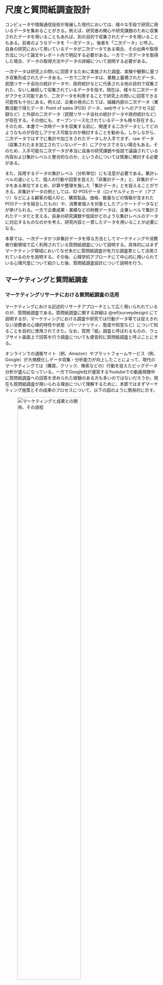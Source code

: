 # 尺度と質問紙調査設計{#survey}
コンピュータや情報通信技術が発展した現代においては、様々な手段で研究に用いるデータを集めることがきる。例えば、研究者の関心や研究課題のために収集されたデータを用いることもあれば、別の目的で収集されたデータを用いることもある。前者のようなデータを「一次データ」、後者を「二次データ」と呼ぶ。自身の研究において用いているデータが二次データである場合、その出典や取得方法について論文やレポート内で明記する必要がある。一方で一次データを取得した場合、データの取得方法やデータの詳細について説明する必要がある。

一次データは研究上の問いに回答するために実施された調査、実験や観察に基づき収集形成されたデータある。一方で二次データは、業務上蓄積されたデータ、民間リサーチ会社の統計データや、政府統計などに代表される他の目的で収集された、ないし継続して収集されているデータを指す。現在は、様々な二次データがアクセス可能であり、二次データを利用することで研究上の問いに回答できる可能性も十分にある。例えば、企業の視点にたてば、組織内部の二次データ（業務活動で得たデータ: Point of sales (POS) データ、webサイトへのアクセス記録など）と外部の二次データ（民間リサーチ会社の統計データや政府統計など）が存在する。その他にも、オープンソース化されているデータも様々存在する。そのため、本書で一次時データを収集する前に、関連する二次データとしてどのようなものが存在しアクセス可能なのか検討することを勧める。しかしながら、二次データではすでに集計や加工をされたデータしか入手できず、raw データ（収集されたまま加工されていないデータ）にアクセスできない場合もある。そのため、入手可能な二次データが本当に自身の研究課題や仮説で議論されている内容および集計レベルと整合的なのか、という点については慎重に検討する必要がある。

また、採用するデータの集計レベル（分析単位）にも注意が必要である。集計レベルの違いとして、個人の行動や回答を捉えた「非集計データ」と、非集計データをある単位でまとめ、計算や整理を施した「集計データ」とを捉えることができる。非集計データの例としては、ID-POSデータ（ロイヤルティカード（アプリ）などによる顧客の個人IDと、購買製品、価格、数量などの情報が含まれたPOSデータを結合したもの）や、消費者個人を対象としたアンケートデータなどが挙げられる。一方で企業成果・業績などの財務データは、企業レベルで集計されたデータだと言える。自身の研究課題や仮説がどのような集計レベルのデータに対応するものなのかを考え、研究内容と一貫したデータを用いることが必要になる。

本章では、一次データかつ非集計データを得る方法としてマーケティングや消費者行動領域で広く利用されている質問紙調査について説明する。具体的にはまずマーケティング領域においてなぜ未だに質問紙調査が有力な調査票として活用されているのかを説明する。その後、心理学的アプローチにて中心的に用いられている心理尺度について紹介した後、質問紙調査設計について説明を行う。

<!-- ここは省略？-> リサーチデザインの章に移動 -->
<!-- ## 記述的リサーチデザイン -->

<!-- コンピュータやソフトウェアが発展した現代においては、データを収集し、ある変数についての情報を要約、分析すること自体はさほど難しいことではない。しかしながら、実務的ないし学術的に意義のある研究を行うのは容易ではない。そのためには、研究課題について慎重に吟味しつつ、適切なリサーチデザインを決定する必要がある。リサーチデザインとは、研究プロジェクトを実行するための枠組みや計画案のことである（Malhotra, 2019）。経営学分野におけるリサーチデザインは、田村(2006) にて検討されている。ここでは、Malhotra (2019) を参照に記述的リサーチデザインを中心に説明する。 -->

<!-- Malhotra (2019)　は、マーケティング・リサーチのタイプとして、大きく分けて　(1) 探索的リサーチ、(2) 決定的 (conclusive) リサーチがあるとし、決定的リサーチの中にさらに (3) 記述的リサーチと (4) 因果リサーチがあるとした。探索的リサーチでは、その研究プロセスが非構造（または半構造）的かつ柔軟であり、一般的に定性的方法が用いられることが多い。研究者は、研究や実務に関するアイディアやインサイトの発見、仮説の構築、未開拓領域における研究課題の定義、等を目的にこのタイプの研究を採用することが多い。一方で決定的リサーチを採用する研究者は、特定の仮説を検証したり、変数同士の関係についての分析を目的とすることが多い。このアプローチでは、リサーチプロセスはより構造化され、定量的な分析手法が用いられることが多い。 -->

<!-- ![リサーチデザイン分類](Research design/types.png){width=70%} -->

<!-- 決定的リサーチの中でも、記述的リサーチは、特定の変数や複数の変数間の関係を明らかにすることで、実証的な問いに回答しようと試みる。記述的リサーチを用いた研究目的の例としては、(1) 関連するグループ（顧客や商圏）の特徴を説明する、 (2) 顧客全体のうち特定の行動を取る顧客の比率はどの程度なのか明らかにする (e.g. ヘビーユーザーの比率)、(3) 企業の操作するマーケティング変数と顧客の購買意図との関係を明らかにする、などが挙げられる。これらはあくまで例であるため、あえて抽象的な表現を用いているが、実際に記述的リサーチ課題を提示する際には、検証可能なレベルにまで焦点を絞ることが必要になる。そして、本書ではおもにこの記述的リサーチに焦点を合わせて、手法を紹介する。 -->

<!-- 一方で因果リサーチでは、相関関係と因果関係を区別し、先行要因が結果変数へ与える効果について因果関係を想定した形で分析することを指す。相関関係とは、2つの変数XとYの間に、比例や反比例といった共変関係があることを指す。一方で、要因Xを変化させることで要因Yが変化する時、Xを原因でYを結果とする因果関係がある（X$\rightarrow$Yと示す）という。つまり相関関係とは異なり、因果関係ではどちらが先行要因であるかという前後関係がはっきりしている。このような因果関係を明らかにする分析手法は一般的に因果推論と言われ、記述的リサーチよりも高度な調査設計・統計的手法が必要となる。本講義は、マーケティングにおける因果推論の応用は扱わないため、別資料を参照してほしい。 -->

<!-- リサーチデザインは、研究上の問いと整合的である必要がある。言い換えると、記述的リサーチにより自身の立てた問いにきちんと答えるためには、記述的リサーチで回答可能な問いを考えなければならない。例えば、「Eコマースにおける製品品質補償の提示は新規顧客の獲得につながるのか？」という問いは補償サービスと新規顧客によるEコマースサイトの選択率という2つの変数間の関係にまで論点を落とし込んだ問いとなっており調査・分析が可能である。しかしながら、学生のレポートでは、「Eコマースにおいて顧客獲得に重要な要素はなにか？」のような問いが散見される。このような（何か、なぜか、どのような等）広範な視座を持つ問いは探索的に検討すべきものであり、記述的リサーチによって検証可能な形に具体化がされていない。そのため、このような問いに整合的な回答を提示するためには、探索的リサーチデザインが必要になる。高度な研究では、混合メソッド（Mixed method）アプローチとして、探索的リサーチ（例、インタビューや理論的整理）を行ったあとに記述的リサーチ（例、質問紙調査）を実施するような方法も存在する。しかしながら、本書では単一のリサーチメソッドの採用に焦点を合わせ、記述的リサーチと整合的な問いを立てることを推奨する。 -->

<!-- 「何か、なぜか、どのような」を捉えた問いは研究者の素朴な疑問が表出しており、研究者の現実的・理論的情報のインプットが不足していることにより提示されることが多い。そのため、先行研究や実務的情報をインプットしたあとに、より具体的で重要性の高い問題を捉えることが、より意義のある検証可能な研究課題につながる。優れたリサーチデザインは、自身の立てた問いに対してどのように調査・分析を行えば整合的な回答を提示できるかを具体化したものであり、研究全体の以下の要素間の一貫性や整合性を保つことができる。 -->

<!-- - 着目する事象（実務的課題） -->
<!-- - 研究課題 -->
<!-- -  （理論と）仮説 -->
<!-- - 採用する具体的な変数 -->
<!-- - 調査・分析手法 -->

<!-- 基本的には、リサーチデザインそのものに優劣はなく、「ある方法を採用しているから別の方法よりも優れている」ということはない。ただし、方法そのものがアップデートされたり、ある手法が誤っていると研究によって明らかになることがある。そのような場合を除きどのようなリサーチデザインを採用しているから優れているないし劣っている研究であるということは言えない。そのため、リサーチデザインの決定においては、「自身の立てた問いにきちんと回答できるか」という問いとの整合性が重要になる。この点に注意をして研究課題とリサーチデザインの設計をセットで考えるようにクセづけてほしい。 -->


## マーケティングと質問紙調査{#psychscale}

### マーケティングリサーチにおける質問紙調査の活用
マーケティングにおける記述的リサーチアプローチとして広く用いられれているのが、質問紙調査である。質問紙調査に関する詳細は \@ref(surveydesign) にて説明するが、マーケティングにおける調査や研究では行動データ等では捉えきれない消費者の心理的特性や状態（パーソナリティ、態度や知覚など）について知ることを目的に使用されてきた。なお、質問「紙」調査と呼ばれるものの、ウェブサイト画面上で回答を行う調査についても便宜的に質問紙調査と呼ぶことにする。

オンラインでの通販サイト（例、Amazon）やプラットフォームサービス（例、Google）が大規模化しデータ収集・分析能力が向上したことによって、現代のマーケティングでは（購買、クリック、検索などの）行動を捉えたビッグデータ分析が盛んになっている。一方でGoogle社が運営するYoutubeでの動画視聴中に質問紙調査への回答を求められた経験のある方も多いのではないだろうか。現在も質問紙調査が用いられる理由について理解するために、本節ではまずマーケティング施策とその成果のプロセスについて、以下の図のように簡易的に示す。

![マーケティングと成果との関係、その過程](Research design/marketingeffectprocess.png){width=70%}

企業は自社の戦略・目標に基づいて具体的なマーケティング・ミックスを策定し顧客へ価値を提供する。客観的データとしてはその提供物（品質・価格、広告など）に対する反応（購買、買い物かごへの選択など）として観察できる。しかしながら、どのように/なぜその行動に至ったのかという消費者の内的な心理的プロセスについては観察できない。たとえばYoutubeにおいて提示される広告動画をどのアカウントが何秒視聴し、その後リンクをクリックしたか否かは行動として確認できる。しかし、その広告によってどの程度の視聴者がその企業を認知または記憶したのか、もしくは好意的な態度を形成したのかという心理的過程における行動への先行要因については観察できない。その意味で質問紙調査は上図内顧客の過程における点線部分に関する調査を得意とするのだと考えられる。

一方で、「企業による施策が消費者の行動的反応や企業成果へ与える直接的な効果を判別したい」というような目的においては質問紙調査よりも好ましい手法があるかもしれない。自身の着目する研究課題に適したリサーチ方法を採用する必要がある。なお、観察可能な行動に基づく調査・分析方法も点線で示されているプロセスを無視しているわけではない。詳細についてはコラム \@ref(consumer) や、消費者選択モデル（\@ref(choice) 節）を参照してほしい。


## 質問紙設計{#surveydesign}

質問紙調査とは、データ収集のための構造化された手法で、回答者が回答する一連の質問（書面または口頭）から構成される。質問紙調査は、研究者と回答者との間の言語的情報のみを用いるコミュニケーションとして捉えられる。その意味で質問紙調査は、調査者が求める情報を、回答者が回答できる一連の具体的な質問に変換することを目的とし設計される。調査の実施において研究者は、回答者が相互コミュニケーションに参加し、協力し、面接を完了するように意欲を高め、動機を与え、奨励すると同時に、回答誤差を最小化する必要がある。研究者はこの双方向的なコミュニケーションにおいて、下の図のようなノイズが生じることを理解し、それを削減する努力を講じることが求められる。

![コミュニケーションノイズ](Research design/survey_noise.png){width=70%}

なお、質問紙調査は思いつきのまま実行することは難しく、調査実施前に綿密な調査設計を計画する必要がある。調査設計は主に以下のプロセスを経ることで決定される（鈴木, 2016; Malhotra, 2010）。

1. 研究上必要な情報を特定する
  - 研究課題、理論、仮説の決定（\@ref(design)章）
2. 調査概要（スケジュール、予算、対象者、サンプリング方法）の決定
  - いつ、誰に対して、どのようにして調査を行うかを検討する（\@ref(sampling)節）。
3. 分析手法の検討
  - どのような分析手法を用いるのかを事前に定める（7章以降）
4. 項目の作成
  - 捉える概念と尺度の検討（\@ref(measurement)節）
  - 先行研究レビュー
5. ワーディングを決める
  - 教示文や質問の言葉遣いを調整、決定する（\@ref(wording)節）
6. 質問票の構造を決める（\@ref(surveystructure)節）
  - 質問の順番を決める
  - 調査票のレイアウトや装丁を決める
7. プレ調査の実施と準備
  - （相対的に）少人数への調査を実施、フィードバックを得る
  - 修正と項目の確定
  - 倫理的検討と審査（\@ref(ethicality)節）
8. 本調査の実施

本節では、上記のステップを踏まえ、質問紙調査設計について説明する。なお研究上必要な情報を特定には自身が設定した研究課題に深く関わるため、\@ref(design) 章を参照してほしい。

## 調査対象者の確保{#sampling}
<!-- 6つのwを追加 -->
調査において捉える情報が特定化されたら、研究者は次に実際に行う調査の概要を特定化する。いつ、誰に対して、どのように調査を行うのかを特定化する必要があるが、その際には以下の6つのWs への質問へ答えることで調査概要が明確になる（Malhotra, 2010）。

- Who
  - 調査対象者はだれか？
  - 例、特定の店舗から最低でも月一回買い物をしている顧客
- What
  - 回答者からどんな情報を得るべきか?
  - 例、特定の仮説を検証するための変数（尺度）
- When
  - いつ情報を得るべきか？
  - 例、買い物経験を評価するために時間を与えるために、来店後の任意のタイミングで回答してもらう。
- Where
  - どこで回答者と接触するべきか？
  - 例、（自宅や移動中などの）回答者の都合の良い場所
- Why
  - なぜ回答者から情報を得るのか？
  - 例、小売マーケティング・ミックスの修正や調整
- Way
  - どのような方法で回答者から情報を得るのか?
  - 例、携帯電話やパソコンによるオンライン調査

調査概要を決めるうえで特に重要になるのが、調査対象者の特定である。調査対象者は研究課題との整合性を保つ形で検討される必要があることに加え、誰が対象となるかによってその後決断する質問項目や言葉遣いにも影響を与える。どのような人を対象に調査を行うべきかは、その研究が捉えている研究課題に依存する。しかし調査概要を決めるうえで大切なことは、調査対象者と整合的な条件（調査タイミングや方法）を採用することである。例えば、東京で働く会社員や公務員といった社会人が対象となっている場合、その人達にとっては通勤や帰宅時間帯に電車内で携帯電話からアンケートに回答することが容易かもしれない。それでは、調査対象とする人々の属性が確定したとして、どれぐらいの調査対象者を集めるべきなのだろうか。本書では母集団と標本（サンプル）という考えから、回答者数を特定化するうえでの基本的な考え方を提示する。なお、母集団とサンプルに関する統計学的な議論については \@ref(test) 章を参照してほしい。


### サンプリング手法
母集団とサンプルの関係を理解するために、まず母集団を定め、次に、サンプルについて決定するというプロセスを考える。母集団は、研究者が求める情報を持つ要素や物の集合体と考えられ、研究課題に応じて研究者によって決定される。ここでは、研究者が求める情報を有しているのはどのような人たちかという母集団の要素（日本の一般消費者か、東京都内の国立大学の学部生か、等）や、適切な母集団の単位（個人、家計など）はなにかについて定義する必要がある。

母集団という集合体全体を捉えることは通常困難であるため、研究者は母集団に対応するアクセス可能な標本（サンプル）の情報を得る。サンプルに対するデータ収集プロセスでは、サンプリングフレーム、サンプリングテクニック、サンプルサイズを決定する必要がある。サンプリングフレームとは、対象となる母集団の要素を表現したものであり、対象となる母集団を特定するためのリストによって構成される。例えば、電話帳や調査会社から購入した個人や組織のリストがサンプリングフレームの例である。次に、サンプリングテクニックは、サンプルフレームから特定のサンプルをピックアップする方法である。

サンプリングテクニックは非確率的サンプリングと確率的サンプリングに大別できる。確率的サンプリングの代表例はランダムサンプルである。ランダムサンプルでは、サンプリングフレームからランダムな手順でサンプルを抽出する方法であり、すべての回答者は他の回答者とは独立して選択される。これにより、サンプルは、互いに独立で同一の確率分布に従うと考えられる。また、別の確率的サンプリング手法としてシステマティックサンプリングと呼ばれる手法も存在する。これは、サンプリングフレームからの開始点をランダムで決定し、そこから任意の *i* 番目の要素がピックアップされるという方法である。これにより、サンプリングフレームから誰が調査対象として抽出されるかは確率的に決まると考えられる。

しかし、近年ランダムサンプリングを採用することが困難になっている。その理由としては、プライバシー保護の観点から調査協力を拒否する傾向が強まっていることや、法改正に伴い住民基本台帳や選挙人名簿といった以前有力であったサンプリングフレームの閲覧が難しくなったことが挙げられる（鈴木, 2014）。そのため、近年では非確率的サンプリングが現実的な手段として活用される。


非確率的サンプリングは、サンプルをランダムな選択により抽出しない方法である。ここでは代表的なサンプリング手法として、コンビニエンス法、有意抽出法（judgemental sampling）、スノーボール法、割り付け法（Quota sampling）を紹介する。コンビニエンスサンプリングは、研究者にとって便利な要素のサンプルを集める方法であり、適切なタイミングで適切な場所にいたという理由で回答者が選ばれる。たとえば、学生やある組織の構成員を使った調査や、ショッピングモールでのインターセプトインタビューはその典型的な例である。この方法は、質問への反応に偏りが生じるリスクが大きいと考えられるが、質問票や質問項目についての可読性や反応傾向を確認するためのプレテストには有力な手法となりうる。

スノーボールサンプリングは、最初の回答者をランダムで選んだ後、その後の回答者は、最初に選ばれた人による紹介や情報提供によって選ぶ方法である。これらの方法は最もお金も時間もかからないという利点を持つが、やはり質問への反応に偏りが生じうる点に注意することが必要である。

有意抽出法は、研究者が何らかの基準に基づき、特定の属性を持っている対象者を母集団を代表するサンプルであると判断し選んで抽出する方法である（鈴木, 2014）。研究者の主観的判断によって抽出されるため、標本の代表性に問題が残るが、少数の調査を行う場合には、属性を注意深く選ぶことで好ましい（信頼性や代表性が高い）サンプルを抽出できるという意見もある。

割り付け法は、着目する属性について、母集団の構成比率に等しく（近く）なるようにサンプルを抽出する方法である（鈴木, 2014）。例えば、東京都の一般消費者を母集団とする場合、東京都人口の年齢-性別構成比と等しくなるようにサンプルの比率を割り付けて抽出することが考えられる。割り付け法はランダムサンプリングが使えない状況において代表性を確保することを目的に多く用いられる。しかしながら、回答者に関する全ての属性や特徴について捉えた形で構成比率を決定することは不可能であるため、完全に母集団を代表しているとは言えない点に注意が必要である。

### サンプルサイズの決定
サンプルサイズは、抽出する標本の数を表す。サンプルサイズは多いほうが統計的には望ましい（照井・佐藤, 2022）。しかしながら実践的にはリサーチコストや母集団の特徴にも配慮しながらサンプルサイズを決定することになる。コスト面に関しては、調査における予算制約とサンプルサイズを増やすことによる便益とを比較しながらできるだけリサーチの価値を高めるように判断することになる。母集団の特徴としては、例えば母集団内での異質性あ高い場合には、網羅的に情報を集めるためにサンプルサイズを増やすことが好ましい。一方で異質性が小さい場合にはサンプルサイズをは少なくて済むかもしれない。

また、研究者が採用する分析手法によっても必要なサンプルサイズは代わる。例えば、統計的検定が主眼ではない分析（例えば因子分析）を行う場合に求められるサンプルサイズの相場が300件程度であるため、経験的に300以上のサンプルサイズを確保することが期待される（小塩, 2024）。

一方で、統計的検定を伴う分析を採用する場合にもサンプルサイズが多いほうが統計的な誤差が小さくなり好ましいものの、その多さが実務的含意の弊害になりうるという議論も存在する。例えば、2つの異なるグループ間でのある変数の平均値に違いがあるかを検証したい状況を考える。この時、サンプルサイズが著しく多いと、実務的にはあまり意味を持たない極めて小さな差であっても、「統計的に有意な差」として判断される事がある。このような弊害を避けるために、検定力分析と呼ばれる分析枠組みからサンプルサイズを計算する方法が用いられる（Cohen, 1988）。ここでは、実務的な判断に耐えうる違いの値（効果量）や、検定力や有意水準といった統計的な値を定めることで、その条件に対応するサンプルサイズを求めることができる。
しかしながら、この手法の理解には基礎的な統計学知識を要するため、 \@ref(pwr) 章で改めて紹介する。

## 尺度の種類と質問項目
マーケティングリサーチにおける分析では、変数間の関係について分析、記述することが多い。仮説を提示する際の注意点においても、分析に用いる変数と整合的であることが重要であると述べた。そこで重要なのは、自身が用いる変数がどのような特徴を理解することである。ここではまず、尺度に基づくデータの分類を紹介する。マーケティング領域では様々な事柄が測定の対象となるため、それに対応した様々な尺度が利用される。主な尺度のタイプとその特徴は、以下の表のようにまとめられる。

```r
x1 <- c("名義", "順序", "間隔", "比率")
x2 <- c("対象の識別と分類", "対象の相対的ポジション", "対象間の大小関係比較（原点は定まっていない）", "連続的関係（原点が定まっており、比率計算も可能）")
x3 <- c("性別・職種", "好み順位・ランキング", "態度・指数・気温", "所得・売上")
tab_data <- cbind(x1,x2,x3)
colnames(tab_data) <- c("尺度", "特徴", "例")
knitr::kable(tab_data, caption = "尺度表", align = "lcc")

```

上表における名義尺度と順序尺度は主に質的尺度としてとらえられ、間隔尺度と比率尺度は一般的に量的尺度と分類される。マーケティング研究における「比率尺度」の最も典型的な例は売上高である。この尺度は大小にも間隔にも意味があり、かつ比率にも意味があるため、四則演算に対応する尺度である。一方で「間隔尺度」は正の整数で表される尺度であり、その値の大小関係と間隔にも意味があるものの、原点が定まっておらず、比率計算に耐えない尺度である。マーケティング研究においては、アンケート調査における質問項目や、質問項目の合計値（およびそれを項目数で割ったもの）である合成変数が間隔尺度の典型的な例である。

一方でマーケティング研究においては、必ずしも量的ではない情報に着目して分析を行うことも多い。そのような場合には、質的尺度を用いて観察対象のカテゴリを分類することで分析可能にする。例えば、消費者の購買行動に関する東京、大阪、北海道という地域（都道府）間の差を分析する場合を考える。このとき、「地域の違い」に数量的な違いは存在しないものの、地域の違いを表すために東京 = 1, 大阪 = 2, 北海道 = 3 のような地域コードを用いる事が多い。しかしながら、この変数がとる数値そのものに本来的な意味はなく、東京が大阪と北海道よりも低い値を取っているという解釈は適切でない。この変数はあくまで異なる地域に分類されることを示しているのみである。このような属性の分類や有無を表すための尺度を「名義尺度」と呼ぶ。また、観測対象が特定の属性に対応する場合（例、男性）には 1 を、そうでない場合には 0 を取るような、1 と 0 で分類された名義尺度のことを特に「ダミー変数」と呼ぶ。ダミー変数は分析結果の解釈が容易になる利点もあるが、詳しくは後述する。質的尺度のもうひとつの例が「順序尺度」である。順序尺度は、観察対象の序列や大小関係を表す尺度であるが、その数値の間隔に意味はない。例えば 1  が最低であり、4 が最高となるような金融商品の等級において、商品 A は　ランク 4、商品 B はランク 1 だとする。このとき、 B は A よりも高い評価を受けているということは言えるが、A は B の 4倍優れているという議論は不適切である。このように、各対象間の推移性を表現するときに用いるのが、順序尺度である。

### 心理尺度{#measurement}
\@ref(psychscale) 節において、質問紙調査は回答者の心理的過程を捉えることに向いていると述べた。この背景には、質問紙調査を通じて回答者の心理的特性や状態を知るための尺度が開発、利用されてきたことが貢献している。尺度とはある事柄を数値的に測定するための道具と考えられる。そして心理尺度とは、心理的な事柄を連続的な一連の数値として測定する道具である（小塩, 2024）。また多くの場合、心理尺度は質問項目と解答欄の組として作成される。

心理尺度は心理学分野にて開発、発展が進んでいるものであり、マーケティングや消費者行動領域でも広く応用されている。心理学においては直接的かつ量的に測定できない概念に焦点を合わせることが多く、パーソナリティ特性や感情、態度などに対し心理尺度を用いて測定を試みる。

概念を測定するためには主に「概念定義」と「操作定義」という二種類の定義を行うことが必要になる。概念定義とは、捉える概念の内容について言語的に定義することであり、操作定義とは概念について操作と呼ばれる概念を知るための方法から定義することである。例えば、企業への態度という概念を捉えるために心理尺度（質問項目と解答欄の組）は、態度に対する操作定義と理解できる。そして、操作定義についてはその信頼性と妥当性が検討される必要がある（小塩, 2024）。

心理学的アプローチに基づくマーケティング研究では、心理尺度を用いて調査、分析されることが多い。そのため、質問紙調査で採用される質問項目においても、心理尺度利用した質問項目を作成もしくは採用できると、調査や分析に関して蓄積されてきた知見を応用することが可能になる。

例えば、消費者のセグメントを把握したい場合においても、（潜在的に）連続的な構造が想定されている心理尺度によって消費者の心理的特性や状態を測定したあとに、その値に基づき類型化を行うことが好ましい（小塩, 2024）。類型化の方法としては、（1）ある心理尺度単体の観測値に対して閾値（例えば中央値）を基準に高水準グループと低水準グループに分ける方法、（2）（1）の方法を複数（例えば2つ）の心理尺度に対して適応する方法、（3）クラスター分析（\@ref(cluster)節参照）を用いる方法が挙げられる。本節では心理尺度に関する議論も踏まえ、質問項目の種類について説明する。

### 質問項目と解答欄

質問紙調査では、主に自由回答式質問、選択肢型質問、尺度型質問、といった方式の質問が用いられる。自由回答式質問は、回答者が自身の言葉で自由に回答できる質問であり、回答に関する事前の選択肢は設定されていないタイプの質問である。回答者は、このような質問に対して一言で簡潔に回答するか、詳細に長く回答するかなど、回答方法に裁量を持つことになる。例えば、「出身はどちらですか？」という問いに対して回答者は、「東京都」と都道府県レベルで答えることも、「東京都町田市」と市区町村レベルで答えることも可能である。また、典型的な自由回答式質問の例として、理由や動機を問う設問がある。例えば「なぜ、この航空会社を選びましたか？」といった質問に対して回答者は「機内食」のように一言で回答することも、長い文章を用いて回答することも可能である。選択肢型質問は、回答者に質問に対する回答のための2つ以上の選択肢を与え、その選択肢から択一させるものである。例えば、回答者の特定のサービスの利用経験について「1. はい、2. いいえ」からいずれかを選ばせたり、学歴について複数の選択肢から一つを選ばせるというものがこのタイプの質問に該当する。

一方で尺度型質問は、消費者による企業への態度や満足などを捉えるためにマーケティング分野で広く用いられている質問方式である。ここでは、ある質問に対する点数を回答者に選ばせることで、その質問で捉えようとしている性向の程度を測る。尺度は質問項目と解答欄の組として捉えられ様々な形成方法がが存在するが、ここではマーケティング領域で広く用いられている項目別評価尺度について説明する。項目別評価尺度においてよく用いられる尺度はリッカート尺度と意味微分法（Semantic differential: SD）法と呼ばれる尺度である。リッカート尺度では、調査者は回答者に文章を提示し、回答者がその文章の内容にどの程度同意するかについて情報を得る。解答欄では、「全くそう思わない,...,とてもそう思う」や「全くあてはまらない,...,とても良くあてはまる」という選択肢について5点尺度や7点尺度で回答させることが多い。以下は、7点のリッカート尺度による質問の例である。

![リッカート尺度例](Research design/question.png){width=70%}

一方でSD法は、両極の意味を持つ一連の尺度を用いて、回答者の評価を得る方法である。例えば、「冷たい-温かい」や、「弱い-強い」というような対極にある言葉を両極に設定して、5点や7点尺度によって回答を得る方法が一般的である。以下は、7点のSD法による質問の例である。

![SD尺度例](Research design/question2.png){width=70%}

尺度型質問の中でも、リッカート尺度は特によく用いられる形式である。この理由として、リッカート尺度によって得たデータに関しては、ある条件を満たせば間隔尺度としての活用が許容されることが挙げられる。尺度型質問によって得たデータは順序尺度として理解することが自然かもしれない。しかしながら心理尺度として作成された質問への回答データは量的データ（間隔尺度）として扱われ分析されることが多い。この背景として、測定されたデータは離散的だが、背後に想定されている概念は連続的なものであるという想定が影響している。リッカート尺度によって得られるデータ自体は順序尺度だが、尺度への反応（回答）度数が正規分布（中心が最も観測値が多く左右対称なベル型の分布）とみなせる場合、シグマ法という方法を用いた際に、間隔尺度としてみなせることが知られている。シグマ法は回答への相対度数や標準正規分布の確率密度を用いた数値を求め計算方法である（小塩, 2024）が、詳細については省略するため興味のある方は他の著書を参照してほしい。

また、リッカート尺度の項目数が少ない場合を除いて選択肢の数値をそのまま利用する簡便法と呼ばれる方法を用いてもシグマ法と同様の結果を得ることが知られている（小塩, 2024）。そのため、リッカート尺度によって得たデータが心理尺度として背後に存在する連続的な概念を捉えており、質問への反応が正規分布のような形状をしている場合には、間隔尺度としてみなして結果を利用する事が経験的に許容されている。そのため、質問項目への理論、概念的理解や、データに対する基礎統計量や図表を確認することが重要になる。リッカート尺度を間隔尺度としてみなすことが適切ではないと判断する場合には、順序尺度として扱うことや、中央値に基づく類型などによりダミー変数を作成するなど、質的変数として捉え直し分析に活用することが好ましい。

### マーケティングと心理尺度
マーケティングにおける研究では、アンケートを通じて、顧客満足や企業態度などの抽象度の高い概念を捉えようと試みることも多い（南・小野, 2010）。このような方法は\@ref(measurement) 節で紹介した心理尺度の作成や引用を行うことで達成される。捉えたい概念の範囲が広く、多様な側面を含む場合、複数の質問項目と解答欄の組を用いることも多い。

例えば、2010年代以降よくマーケティング領域で用いられる概念に、消費者によるブランドエンゲージメントがある。ブランドエンゲージメントは「消費者が特定のブランドをどの程度自分自身の一部のように大事に捉えているか」を表す概念と定義される (Sprott et al., 2009, p. 92)。このような抽象的な概念は多面的な視点から包括的に捉えるが多く、例えば Sprott et al. (2009) では、以下の8つの質問項目とリッカート尺度による解答欄が、ブランドエンゲージメントの操作定義とした：

- I have a special bond with this brand.
  - 私はこのブランドと特別なつながりを持っている。
- I consider this brand to be a part of myself.
  - 私はこのブランドを自分の一部として考える。
- I often feel a personal connection between this brand and myself.
  - 私はこのブランドと自分自身の間に個人的な関係を感じる。
- Part of me is defined by this brand in my life.
  - 私の人生の一部はこのブランドによって規定されている。
- I feel as if I have a close personal connection with this brand I most prefer.
  - 私が最も好きなこのブランドとは、まるで個人的な関係を持っているかのように感じる。
- I can identify with this brand in my life.
  - 私の人生において、このブランドに共感できる。
- There are links between this brand and how I view myself.
  - このブランドと私自身との間には繋がりがある。
- This brand is an important indication of who I am.
  - このブランドは、私がどういう人間かを示す重要なものである。

この例において研究者は、抽象的かつ多面的な概念を複数の質問項目を使って様々な側面から捉えようとしていることが伺える。しかしながら複数の質問項目を用いた操作定義を採用する場合、尺度の操作定義が適切か否かをチェックすることが特に重要になる。適切性は主に、尺度の妥当性と信頼性の観点から評価される。

### 信頼性と妥当性
信頼性は、採用した尺度が持つ一貫性や安定性の程度を捉えている（小塩, 2024）。言い換えると、その尺度が同じ結果を繰り返し提示することができるかを表す。尺度の信頼性の低い場合、偶然生じる誤差により測定のたびに異なる得点を返し、一貫性が低いといえる（Malhotra, 2010）。

信頼性を確認する代表的な手法として、再検査信頼性（test-retest reliability）と内的一貫性信頼性（internal consistency reliability）を紹介する。

- 再検査信頼性
  - 調査のタイミングによって尺度の得点に誤差が生じるかを捉える。
  - 着目する尺度への回答を2時点（2週間か4週間空けることが多い）で取得し、異なる時点で得た得点間の相関係数を分析する。
- 内的一貫性信頼性
  - 尺度が着目する概念をきちんと測定しているか、概念と関係の弱い尺度が採用されていないかを捉える。
  - アルファ係数（クロンバックのアルファ）と呼ばれる指標を用いる。
  - 詳細については省略するが、アルファ係数は尺度得点の分散のうち偶然生じる誤差に左右されない分散の比率を表している（小塩, 2024）。
  - 0から1までの値を取り、この値が大きいほど概念に対して関連の強い項目が利用されていると解釈できる。
  - 信頼性を評価するための数値的基準は慣習や経験に頼る必要があり、0.6を下回る場合には信頼性が不十分だと解釈されることが多い（Malhotra, 2010）。
  
妥当性とは採用した尺度が着目する概念を測定できているかを表す。採用した尺度がどの程度妥当であるかは主に経験的証拠と理論的説得に基づき判断される。妥当性の検討に用いる経験的証拠については様々な側面が存在している（小塩, 2024）。本書では、Malhotra（2010）を参考に内容妥当性（content validity）、基準関連妥当性（criterion related validity）、構成概念妥当性（construct）について以下のようにまとめ、紹介する。

- 内容妥当性
  - 扱っている尺度の内容が着目する概念の範囲に含まれているか、そして概念を網羅的に偏りなく捉えているかを捉えている。
  - より精緻な妥当性の検討には、基準関連妥当性が用いられる。
- 基準関連妥当性
  - 作成された尺度の得点と外部指標（何らかの基準や、別の有意義な変数）との関連のもとで、期待通りの結果につながるかを捉えている。
  - 例として、顧客満足を用いてこの妥当性の考え方を紹介する。顧客満足は「満足とは、消費者が感じる充足感への反応である。これは、製品やサービスの特徴、または製品やサービスそのものが、消費に関連した充足感を心地よいレベルで提供した（もしくは提供している）かどうかを、充足感の不足や過剰も含む形で判断するものである。」と定義される（Oliver, 1997, p.13）。また、顧客満足度を測る理論的議論では、顧客が経験した製品やサービスに対する事前の期待と事後の成果（品質の知覚など）との差によって満足度が変化すると考えられている（南・小川, 2010）。そのため、採用した顧客満足尺度と、事前の期待や事後的な成果を表す変数との関係を分析することで、外部指標との関連から採用した尺度が妥当か否かを判断することができる。


- 構成概念妥当性
  - 尺度が実際にどのような概念を捉えているかを評価する。
  - 捉えている概念に関する理論に基づき、なぜ採用している尺度が機能するのか、そして他の概念とどのような関係性を推測できるのかについて論じることが求められる。


また妥当性の検証として、捉えた心理学的概念の理論的特徴や仮定と得た心理尺度得点との関連を経験的に確認する方法が取られている。その代表的なものが収束妥当性（convergent validity）と弁別妥当性（discriminant validity）である（Malhotra, 2010）。

- 収束妥当性
  - 尺度が同じ概念を捉えている別の尺度とどの程度関連が強い（相関が強い）かを捉えている。
- 弁別妥当性
  - 尺度が他の概念を捉えた尺度とどの程度関連が弱い（相関が弱い）かを捉えている。

それらの項目が共通の概念に寄与しているか（十分に似ているか）を表すものである。妥当性チェックにおいては、探索的因子分析や確認的因子分析が用いられる。

採用した心理尺度の構造を統計的に理解するためにマーケティング領域では、探索的因子分析と確認的因子分析と呼ばれる方法が広く用いられる。探索的因子分析については、\@ref(factor) 章 で扱う。一方で、確認的因子分析は通常共分散構造分析の一種として扱われることが多い手法なので本書では扱わない。

また、ある概念を複数の尺度により捉える場合、その概念全体を捉えた得点を用いて分析をしたいと考えるだろう。そのような場合、概念を構成する項目全体を捉えた得点を用いてその後の統計的な分析を行ったり、共分散構造分析という手法を用いることがある。共分散構造分析については他の書籍（例えば、豊田, 2012）を参照してほしい。項目全体の得点を求める場合、その概念を構成する尺度得点の合計値や算術平均などを用いてひとつ合成変数を作成する場合や、因子分析を実施することで求めることができる因子得点（\@ref(factor)章）を用いることが多い。

本節では、質問紙調査において活用する質問項目について、その種類と心理尺度との関係から採用する尺度の信頼性と妥当性を検討する必要性について説明した。次節では、より実践的な質問文の構成について説明する。

## 質問におけるワーディング{#wording}

本節では、質問紙調査作成におけるより実践的な注意点を説明する。具体的には、ここでは質問紙調査内で使用する言葉やフレーズについての注意点を説明する。これは、データ収集前に吟味し、修正する必要がある。研究者が質問紙調査内で用いる言葉や表現の複雑さは、調査のトピックや対象となる回答者特性に合わせて調整すべきである。
また、質問を提示する前に、どのように質問に回答すべきかを指示する教示文を提示することも、調査対象者の回答コストを削減するための有力な方法である。

質問文の不明瞭さは、回答者の混乱や調査におけるコミュニケーションノイズにつながる。研究者がよく犯す質問紙調査における言い回し（ワーディング）誤りとして、以下のものが挙げられる。

- 曖昧な質問
- ダブルバレル質問
- 誘導的な表現

曖昧な質問は、質問文の解釈が一意に定まらないような文章による質問を指す。このような曖昧かつ多義的な質問をしてしまうと、回答者と調査者が質問に対して異なる意味を見出してしまうことで、不適切かつ予想外の回答を得る可能性が高まる。例えば、「あなたはいつケーキを買いますか？」という質問を考える。この質問で問われている「いつ」が曖昧であるといえる。回答者はこの質問に対して、一年間のうち特定の月やタイミングを答えるべきなのか、次にいつ（例えば、2週間後等）ケーキを買うと答えるべきなのかが曖昧である。この場合、仮に研究者の意図が後者であったとしても、適切な回答を得ることができないかもしれない。

ダブルバレル質問は一つの質問の中に2つの論点が含まれているような質問を指す。このような質問の場合、回答の含意が一意に定まらず、回答に対する適切な解釈が提示できない。例えば、ホテルにおいてリピート客に対してサービスを評価してもらうようなアンケートを考える。そこで、ホテルの調査担当者以下のような質問と回答選択肢を

- 「当ホテルの食事や接客サービスにおいて、以前利用した際と比べて何か改善は見られましたか？」
-  「(1) はい (2) いいえ (3) わからない」

この質問の問題点を明確にするために、ある回答者が「 (2) いいえ」と回答した場合を考える。この回答の含意には、以下の3つの可能性を見出すことができる。

1. 食事とサービスどちらにも改善がない。
2. 食事に改善があってもサービスにはない。
3. サービスに改善があっても食事にはない。

しかしながら、(2) いいえ、という回答が上記のどの理由によって提示されたのかは識別できない。また、このような質問は、回答者を混乱されることにもつながるため、回答にかかる精神的労力を高めるという点からも好ましくない。この場合、「食事に関する改善」と「接客サービスに関する改善」とを別々の質問として問うことが好ましい。

誘導的な質問は、回答者を特定の答えに誘導する傾向のある質問を指す。例えば、以下のような消費者による小売業態への評価や利用に関するアンケートを実施することを考える。

- 「ドン・キホーテのような安価なディスカウントストアをどの程度利用しますか？」

上記の質問は、質問文による誘導のリスクを含む。「安価」や「ディスカウント」という言葉を強調しており、回答者が頻繁に行くと答えにくいと感じてしまう可能性がある。また、特定の企業を想起させることで、特定の企業に対する評価を誘導してしまう可能性がある点にも注意が必要である。

誘導的な質問は質問文と回答選択肢の組み合わせによっても生じる可能性があるため注意が必要である。例えば、ある政策に対する評価を確認するため、以下のような質問と回答選択肢を考える。

- あなたの〇〇政策を支持していますか？
- 「(1) はい (2) いいえ (3) わからない」

この質問は、選択肢による誘導のリスクを含む。その問題点を理解するために、まず「(2) いいえ」という回答を得た場合を考える。「いいえ」という回答では、その回答者がこの政策に対して積極的に不支持なのか、それとも積極的に支持しているわけではないのかがわからない。つまり、「(1) はい」には、積極している支持している層しか観察されず、いいえに回答が集まりやすい設計になっていることがうかがえる。このような場合、例えば「賛成-反対」を両極とするSD法によって回答を得ることで、回答者が当該政策に対してどのような立場に立っているのかがわかりやすくなる。

暗黙の前提を含む質問は、研究者と回答者とで異なることを想定し、適切な回答を得ることができない可能性を高める。例えば、研究者が一般消費者の固定電話の利用頻度を知りたいと考えている状況を仮定し、そのために「あなたの電話の利用頻度について教えてください」と質問したとする。この質問における「電話」とは何を想定しているのだろうか。質問において聞かれているのは自宅等に置かれている固定電話、もしくは携帯電話の利用頻度なのかが不明確である。これは、「曖昧な質問」にも通じる問題も含まれるが、研究者が電話という言葉に対して暗黙的に固定電話を仮定していることが原因で生じた問題だと理解できる。このような問題を避けるために、例えば質問の前に固定電話についての説明やフィルター質問（事前質問）を提示することで、回答者が同じ対象（固定電話）を想定できるように調査プロセスを設計することも有効である。

本書は、実際にアンケートを実施する際にはまず先行研究を調べ参照することを強く勧める。マーケティングに関する多くの尺度はすでに対応する質問文が開発されている。それらのほとんどは信頼性や妥当性の分析をクリアした質問内容なので、それらを引用するのが一番確実である。平たく言えば、とにかくまずは先行研究を探すべきだと言える。先行研究については主に、国際的な査読誌（海外ジャーナル）と、国内の文献とに分けることができる。海外ジャーナルに掲載された論文は、Google scholarや図書館システムから検索しアクセスすることが可能である。こちらの方がそもそもの論文量も多く、また、競争率および査読の水準の高いジャーナルの審査を乗り越えたという点から質の高い論文も多い。ただし、これらで参照できる論文及び尺度は英語で書かれているため、日本語で尺度を引用する場合には、日本語への翻訳と、バックトランスレーションによる日本語訳の適切性チェックが必要になる。一方で国内文献はCiniiや図書館システムから検索及びアクセスすることが可能である。こちらの方が相対的に量は少ないが、すでに適切な翻訳プロセスや、信頼性・妥当性チェックを経た尺度を提示しているものもあり、そのような尺度の場合、追加的努力を節約する形で既存の尺度を引用できる。

## 質問票の構成{#surveystructure}

前節では個別の質問項目設計に関する注意点を紹介したが、ここでは複数の質問やアンケート全体の構成についての説明を行う。質問紙調査で用いる各質問項目を確定したら、それをどのような順番で構成するのかについて考えることが必要になる。質問の掲載順においては、できるだけ回答者の回答への心理的負担を下げるような工夫を考慮する必要がある。そのため、基本的には答えやすく単純かつ興味を引く質問を最初に尋ね、広範な質問から特定的な質問へ移行し、難しい質問やセンシティブないしプライベートな情報を問う質問は最後に聞く、というような工夫が求められる。特に、質問紙調査の最初の質問には興味深く簡潔で威圧的でないものを選ぶと良い。例えば、回答者の素朴な意見や感想を聞く質問が有効であり、仮に調査には不必要であってもこの手の質問を最初に聞くことが有効になる場合もある。また、特定のトピックや製品・ブランドに関する項目はまとめて質問したり、時系列に関する質問は時系列順に問うなどの論理的な順番を守る構成も回答者の認知・心理的負担を減らすことに貢献すると考えられる。

質問紙の構成の他にも、レイアウトや回答の回収方法についても決定する必要がある。質問紙全体のフォーマット、文字スペースや質問文の配置などの装丁は、回答者にとっての可読性および回答率に影響を与えると考えられる。基本的にはシンプルかつ読みやすいレイアウトを心がけてデザインすることが必要になる。また、アンケート自体をいくつかのパートに分けつつ、各質問に番号を割り振るなどの工夫をすることで、回答者がアンケート回答の進捗を把握でき、途中離脱を防ぐことができるかもしれない。

次に回収方法は、大きく分けてオフラインとオンラインによる回収に区別することができる。オフラインでの回答回収には、対面質問（家庭訪問や商業施設での接触設問）、電話、郵送といった方法が存在する。対面法では、回答者と調査員とのやり取りが可能になるため、回答回収率が高かったり、質問に関する理解を促すような即時的なコミュニケーションが可能になるという利点もあるが、一回答あたりの費用が高いことや調査員の介在によるバイアスといった欠点もある。電話による調査は広範囲への調査と比較的高い回収率につながる方法として利用されたが、近年では用いられなくなっている。郵送法は、回答者に印刷された質問票と返信用封筒（切手添付または料金受取人払手続き済み）を送付し、回答後に調査者の住所に回答結果を返送してもらうという方法である。この方法であれば、回答者が好きなタイミングで回答でき、かつ広範囲への調査が可能になる。しかしこの方法には、回答状況を統制できない、回収率が相対的に低いといった欠点も存在する。

一方でオンラインでの回答回収は、eメールによってアンケートを送付する方法と、回答者にアンケートサイトにアクセスしてもらい、回答させる方法とに大別できるが、近年ではアンケートサイトにアクセスを促し回答を回収する方法が主流である。オンラインでの調査の場合、回答者はインターネット環境が整っていれば、いつでもどこでも回答することができる。また、調査者はページの見出し、セクション紹介と進捗バーを組み合わせることで回答者が回答をやめないように工夫する事ができる。加えて、調査者はオンラインであれば、画像、音声、映像やアニメーションなどの要素を含めることが可能である。一方で、調査者はアンケートに関わるプライバシーポリシーについて回答者に説明することが必要になる。ただし、オンラインでのアンケートでは、オンライン調査に参加するようなタイプの回答者からの回答しか収集できないという、回答者の傾向についてのバイアスについても理解する必要がある。

### 調査回答の質向上にむけた工夫
オンライン調査では、調査への参加者に偏りが生じるという問題に加えて、回答者による努力の最小限化に伴う不良回答が問題視されている（三浦・小林, 2018）。不良回答として例えば、教示文や質問文をきちんと読んでいない回答や、全質問で同じ回答選択肢を選ぶ（例えばｍ全て4を選ぶ）ような回答（ストレートライニング）が挙げられる（鈴木, 2016）。また、極端な場合、ボットと呼ばれる自動タスク処理プログラムを用いて自動で各質問の選択肢を選んでいく場合もある。

このような問題への対応として、instructional manipulation check（IMC）や directed question scale（DQS）を用いて努力の最小限化を行っている可能性の高い回答を検出する方法が用いられている（三浦・小林, 2018; 増田ほか, 2019）。IMCは教示文をきちんと呼んでいないと回答できないような設問であり。例えば、増田ほか（2019, p.472）では、IMCとして以下のような質問と選択肢の組を採用している。

「インターネットを用いた調査においては，うそをついたり，質問を読まないで，いい加減な回答をしたりする方がいることが問題となっています。つきましては大変失礼なお願いですが，あなたがこの文章をきちんと読んでいるかどうかを確認させてください。あなたがこの文章をお読みになったら，以下の質問には回答せずに（つまり，どの選択肢もクリックせずに），次のページに進んでください。（選択肢：1. そう思う, ...,5.そう思わない ）」

他方でDQSは、尺度を精読努力の最小限化を検出するための方法で、リッカートスケールにおいて特定の選択肢を選ぶように指示する設問である（小塩, 2024）。具体的には、リッカートスケール形式の尺度内に「**この項目は「1. 全くあてはまらない」を選択してください」という項目を含めるといった方法が採用される（三浦・小林, 2018, p.4）。また、尺度への精読努力の検出や不良回答の軽減に対しては、逆転項目の採用も期待されている（小塩, 2024）。逆転項目は測定したい概念と反対方向（負の相関をもつような）の項目である。例えば、社交性を測定するための項目に「内気なところがある」という項目が含まれている（小塩, 2024）。逆転項目を含めることにより、回答者が尺度を吟味することにつながる可能性がある。また、もし他の正項目（概念と正の相関を持つと考えられる項目）について「あてはまる」と答えながら逆転項目にも「あてはまる」と答えている個人がいた場合、この回答は論理的に不自然であり不良回答の可能性がある回答者として検出が可能になる。


### 変数間の関係を捉えるための質問紙調査設計
ここでは、質問紙調査を通じたデータ収集とそれを用いた分析においてよく観察される失敗とその対策について説明する。ここでは、研究者が質問紙調査により得た情報に基づき、
ある二つの変数間の関係を捉える場合を考える。例えば、あなたが「顧客の知覚サービス品質と満足度との間には正の関係ある。」という理論に関心があったとする。ここで着目されている変数（概念）はサービス品質と満足度であり、財務データでは観察不可であるため、一般的に研究者はアンケートを通じた調査が用いることで情報を得る。この2変数間の関係を捉えるために研究者は質問紙を設計する必要があるのだが、「一つの質問でまとめてこの関係を捉えようとする」、という誤ったアプローチを採用することがよく観察される。例えば、初めて質問紙調査を実施する学生は「あなたは、品質が高いサービスを経験すると満足しますか？」のような質問項目を設定しがちである^[テキストにこのように書かれていると、「自分はこんなことをしない」と思うだろうが、実際にアンケート設計をさせるとこのような誤りを犯す学生は存外多いので注意されたい]。

このような質問項目は、この項目に対する回答を基にどのように二変数間の関係を検証するのかが明確ではない（検証できない）という点で問題がある。複数の変数間の関係を捉えたい場合、各変数ごとの質問を別々に作成し、それぞれの質問への回答データを用いて二変数間の関係を統計的に分析するというプロセスを経る。この点については、財務データに基づく二変数間関係の分析と対比させるとわかりやすい。例えば、研究者が小売企業の店舗数と売上高の関係に関心があるとする。このとき研究者は企業レベルの店舗数と売上高についてそれぞれ別の変数として情報を集め、これらの変数間の関係を回帰分析などの手法で分析しようと試みるだろう。おそらく、多くの人が、店舗数と売上高の関係を分析するために、これら両方の情報を内包した一つの変数に関する情報を収集しようとは考えないはずである。アンケートによる調査・分析においても原則としては同様であり、特定の変数を排他的に捉えるような質問項目を作成し、それらに対して得た回答を基に、分析を行っていく必要がある。

変数間の関係を捉えるための調査設計について、もう少し具体的な説明を例とともに提示する。ここではあなたが「具体的な小売店舗の属性（価格）とその店舗へのロイヤルティとの関係」に関心があると仮定する。このとき、先述の悪い質問に該当する質問例は「あなたは、価格の低いお店を利用しますか？」や「あなたは、価格の低いお店をどの程度利用しますか？」である。これらの質問は、価格とロイヤルティの関係を検証できるデザインになっていない。では、具体的な店舗の特徴とその店舗への評価や利用状況をアンケートによって捉えるためにはどのようなデザインが考えられるのだろうか。本書では、以下の2つの対応例を紹介する。

1. 回答者が利用している店舗を特定し、その店舗について回答してもらう。
2. 研究者が準備したシナリオや実験刺激としての店舗情報などを提示して、その店舗について回答してもらう。

1の方法の場合、アンケートにおいて回答者が想定する企業は回答者ごとに異質である。この方法では、回答者が頻繁に利用する店舗について特定化するような質問をしたあとに、その店舗についての評価や利用状況を尋ねるという階層的な質問構造を形成する。例えば、以下のような質問を構成することが考えられる。

- 「Q1 あなたは過去3か月間に次のどのスーパーの店舗に、最も良く食料品を買いに行きましたか。（回答は1つ）食料品を買うスーパーについて伺います。:リストを提示」
- 「Q2 あなたが食料品を買う際に最もよく利用する店舗【Q1スーパー名引用】でのお買い物の状況について、お答えください。週間の間にあなたがその店舗で食料品の買い物をする頻度をお答えください：1. １回未満, 2. 1回, 3. 2回,…」
- 「Q3 最もよく利用する店舗【Q1スーパー名引用】での食料品購入額が、ご家庭の食料品購入額全体の何％を占めているか、それぞれお答えください。: 選択肢を提示」
- 「Q4 最もよく利用する【Q1スーパー名引用】の店舗は従業員のサービスが手厚い：1. 全く当てはまらない,…, 7. とてもよくあてはまる」
- 「Q5 最もよく利用する【Q1スーパー名引用】は取扱製品の品質が高い：1. 全く当てはまらない,…, 7. とてもよくあてはまる」

一方で、2. のシナリオを提示する方法は、シナリオ実験アプローチと言われ、基本的な調査の構造は投薬の実験などと同様であり、ある刺激を受ける群と受けない群とでその後の結果に差があるかを捉える。このアプローチの場合、回答者が想定する店舗やその他の状況は特定化され、コントロールされている。この方法では、とある購買状況を想定してもらうための、全ての回答者に共通したシナリオを想定しつつ、検証したい施策のみ変化させた（施策あり vs. 施策なし）２種類のシナリオを準備する。そして研究者は、回答者を検証したい施策ありのシナリオを読むグループ（トリートメント群）と施策なしのシナリオを読むグループ（コントロール群）とにランダムでわけ、それぞれのグループ間で、回答者が異なる情報に直面するように調査を設計する。回答者はシナリオ読了後、成果変数に相当する質問に回答する。そして、成果変数に関するトリートメント群とコントロール群間での差を統計的に分析する、というアプローチを取る。ここでは、例として企業の活動に関するシナリオを読ませるという方法を紹介したが、この方法はシナリオに限らず、何かを実際に体験させたり、回答者にタスクを課すなど、様々な調査設計に応用する事が可能になる。



## 研究倫理とインフォームド・コンセント{#ethicality}
アンケートによるデータ収集は、社会科学における「人を対象にした研究」に該当するため、人を対象にした研究としての研究倫理ガイドラインを守る必要がある。調査協力者が質問紙に回答することで不利になったり、個人の幸福を損ねる結果にならないよう配慮することが、倫理的ガイドラインの基本的な原則である（鈴木, 2016）。例えば、社会科学領域におけるこの規則の例として、一橋大学における研究倫理規則は以下のリンクから確認できる（<https://www.hit-u.ac.jp/academic/research_ethics/index.html>）。ここでは、主に調査協力者の身体的・精神的負担を最小化し、彼らに不利益が生じないよう留意することが求められている。

倫理的ガイドラインの遵守をした調査設計を行ったうえで、データを収集する際には、研究対象者から同意（インフォームド・コンセント）を得る必要がある。インフォームド・コンセントにおいては、調査を行う主体、目的、調査により得た情報の管理方法、公開有無や方法、倫理的配慮の内容などについて十分な情報を提供し、この条件について回答者から許諾を得る。調査対象者に提供すべき主な情報以下の通りである（鈴木, 2016）。

1. 調査者に関する情報
2. 調査内容の概要
3. 調査対象者として選ばれた理由
4. 匿名性、プライバシー、個人情報、人権を保護するための方法
5. 回答者の権利
6. 調査協力への有無が利益あるいは不利益をもたらさないこと
7. 調査回答に伴うリスクと便益
8. 調査結果の報告機会の提示
9. 調査結果の使用・公表方法
10. 調査への助成
11. 謝礼の有無

ただし、大規模な無記名アンケート調査など、研究者が、回答者から個人名を記載した形の同意書を得ることが困難な場合がある。その場合は慣習として、調査開始前に上記の点について説明し、調査回答へ進むことで同意を得たことと代替する事が多い。ただし、このような対応方法に関する適切性の議論も、時代の経過とともに変化することが考えられるため、研究倫理については研究者自身が継続的に学習し、適切な手法を採用していくことが求められる。

### 研究倫理と事前登録
調査対象者への配慮としての倫理に加え、仮説検証型研究を行う上での疑わしい研究実践（questionable research practices: QRPs）を避けることも必要である。QRPsには、p-hacking、Hypothesizing After the Results are Known（HARKing）や、チェリーピッキングが含まれる。マーケティングや消費者行動領域におけるQRPsについて、ここでは元木ほか（2021）参考に説明する。

P-hacking とは、p値に着目し統計的に有意な結果を得るために恣意的な分析を行うことや、そのような分析結果を報告することである^[統計的有意についての詳細は\@ref(test)章を参照してほしい。]。具体的には、多くの条件や分析モデルを測定・分析したうえで研究者にとって都合の良い一部のみを報告することや、統計的に有意な結果がでるまでデータを追加したり調査を繰り返したりすること、特定のデータを除外して統計的に有意な結果を得ることが含まれる（元木ほか, 2021）。

HARKingとは、分析を実行し、その結果を踏まえて、あたかも事前にその結果を想定していたかのように仮説を立案し報告する行為である。このような方法は、\@ref(design) 章で確認した、科学哲学の考え方と反するものである。論理実証主義でも反証主義でも、理論的な予測や主張を科学的手順で実証もしくは反証できるかどうかが科学的であることの論点であった。このような科学観にもとづく研究を行っている（もしくはそのように論文上暗黙的にアピールしている）にもかかわらず、HARKingを行うことは不誠実な対応であると考えられる。結果を得た後の解釈を事前に想定した理論的議論や仮説導出かのように報告するのは不適切であると認識されている。

チェリーピッキングは、選択的報告とも呼ばれ、研究者にとって都合の良い結果のみを選んで報告することである（元木ほか, 2021）。例えば、同じテーマや仮説に基づく実験を何度も繰り返したうえで、統計的に有意な結果のみを報告し、有意でない結果については公表しないことがチェリーピッキングの代表的な行為であり、出版バイアスという問題にもつながる。

これらのQRPsは研究に対する誠実さという側面に加えて、研究の再現性の低下という実態的な問題にもつながっている（元木ほか, 2021）。このようなQRPsを防止するために、研究の仮説、調査方法、分析手続きなどを前もって明記しておく事前登録（pre-registration）の活用が盛んになっている。事前登録においては、第三者機関、例えばOpen Science Framework（https://ofs.io/）にこれから行う予定の実験、調査、分析に関する情報を登録する手続きが必要になる。

ただし、事前登録が研究の自由度を損なう（少なくともそのような意図のもと運営されている）ものではない。仮に事前登録の内容とは異なる検討や手続きを取りたい場合には、事前登録の内容から変更したという事実とその理由を明示すべきである。また、仮説を支持しない結果を得たとしても査読付き論文へ刊行できる可能性はある。近年では、事前登録の内容に対して査読を行うシステム（査読付き事前登録）を採用する国際的な査読付き学術誌も存在しており、このシステムでは事後的に得る結果（統計的有意性や仮説の支持不支持）に関わらず論文が採択される（元木ほか, 2021）。

このような取り組みは近年マーケティング領域において議論が盛んになってきている内容である。そのため、仮説検証型の研究における事前登録との付き合い方については数年のうちに状況が変化する可能性もあり、今後検討を続けるべき課題と言える。


## 参考文献


池尾恭一・青木幸弘・南知惠子・井上哲浩（2010）「マーケティング」, 有斐閣.

小塩真司編（2024）「心理尺度構成の方法-基礎から実践まで」, 誠信書房.

鈴木敦子（2016）「質問紙デザインの技法[第2版]」,ナカニシヤ出版. 

田村正紀 (2006) 「リサーチ・デザイン: 経営知識創造の基本技術」, 白桃書房.

南知惠子・小野孔輔 (2010) 『日本版顧客満足度指数（JCSI）のモデル開発とその理論的な基礎』, 「マーケティングジャーナル」,30(1), 4-19.

元木康介・米満文哉・有賀敦紀（2021）『消費者行動研究における再現性問題と研究実践』,「消費者行動研究」, 27(1,2), 1-22.

Malhotra, N. (2019) *Marketing Research: An Applied Orientation*, Pearson Education Limited.

Oliver, L. R. (1997) *Satisfaction: A Behavioral Perspective on the Consumer*, McGraw-Hill Education.

Sprott, D., Czellar, S., & Spangenberg, E. (2009). The importance of a general measure of brand engagement on market behavior: Development and validation of a scale. *Journal of Marketing Research*, 46(1), 92–104.

